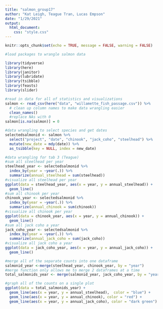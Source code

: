 ```yaml
---
title: "salmon_group17"
author: "Kat Leigh, Teague Tran, Lucas Empson"
date: "1/29/2021"
output: 
  html_document:
    css: "style.css"
---
```


```r
knitr::opts_chunk$set(echo = TRUE, message = FALSE, warning = FALSE)

#load packages to wrangle salmon data 

library(tidyverse)
library(here)
library(janitor)
library(lubridate)
library(tsibble)
library(feasts)
library(slider)

#read in data for all of statistics and visualizations
salmon <- read_csv(here("data", "willamette_fish_passage.csv")) %>% 
  # clean up column names to make data wrangling easier
  clean_names()
  #replace NAs with 0
salmon[is.na(salmon)] = 0

```

```r
#data wrangling to select species and get dates
selectedsalmonid <- salmon %>% 
  select("project", "date", "chinook", "jack_coho", "steelhead") %>% 
  mutate(new_date = mdy(date)) %>% 
  as_tsibble(key = NULL, index = new_date)
```

```r
#data wrangling for tab 3 (Teague)
#sum all steelhead per year 
steelhead_year <- selectedsalmonid %>% 
  index_by(year = ~year(.)) %>% 
  summarize(annual_steelhead = sum(steelhead))
#visualize all steelhead per year
ggplot(data = steelhead_year, aes(x = year, y = annual_steelhead)) + 
  geom_line()
#sum all chinook per year
chinook_year <- selectedsalmonid %>% 
  index_by(year = ~year(.)) %>% 
  summarize(annual_chinook = sum(chinook))
#visualize all chinook per year
ggplot(data = chinook_year, aes(x = year, y = annual_chinook)) + 
  geom_line()
#sum all jack coho a year
jack_coho_year <- selectedsalmonid %>% 
  index_by(year = ~year(.)) %>% 
  summarize(annual_jack_coho = sum(jack_coho))
#visualize all jack coho a year
ggplot(data = jack_coho_year, aes(x = year, y = annual_jack_coho)) + 
  geom_line()

#merge all of the separate counts into one dataframe
salmonid_year <-merge(steelhead_year, chinook_year, by = "year")
#merge function only allows me to merge 2 dataframes at a time 
total_salmonids_year <- merge(salmonid_year, jack_coho_year, by = "year")

#graph all of the counts on a single plot
ggplot(data = total_salmonids_year) + 
  geom_line(aes(x = year, y = annual_steelhead),  color = "blue") +
  geom_line(aes(x = year, y = annual_chinook), color = "red") +
  geom_line(aes(x = year, y = annual_jack_coho), color = "dark green") 
  
```

